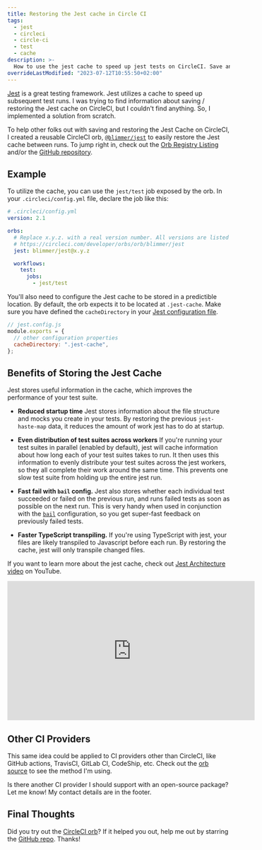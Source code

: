 ```yaml
---
title: Restoring the Jest cache in Circle CI
tags:
  - jest
  - circleci
  - circle-ci
  - test
  - cache
description: >-
  How to use the jest cache to speed up jest tests on CircleCI. Save and restore jest cache in your CircleCI jobs.
overrideLastModified: "2023-07-12T10:55:50+02:00"
---
```


[Jest](https://jestjs.io/) is a great testing framework. Jest utilizes a cache to speed up subsequent test runs. I was
trying to find information about saving / restoring the Jest cache on CircleCI, but I couldn't find anything. So, I
implemented a solution from scratch.

To help other folks out with saving and restoring the Jest Cache on CircleCI, I created a reusable CircleCI orb,
[`@blimmer/jest`](https://circleci.com/developer/orbs/orb/blimmer/jest) to easily restore the Jest cache between runs.
To jump right in, check out the [Orb Registry Listing](https://circleci.com/developer/orbs/orb/blimmer/jest) and/or the
[GitHub repository](https://github.com/blimmer/jest-circleci-orb).

## Example

To utilize the cache, you can use the `jest/test` job exposed by the orb. In your `.circleci/config.yml` file, declare
the job like this:

```yaml
# .circleci/config.yml
version: 2.1

orbs:
  # Replace x.y.z. with a real version number. All versions are listed here:
  # https://circleci.com/developer/orbs/orb/blimmer/jest
  jest: blimmer/jest@x.y.z

  workflows:
    test:
      jobs:
        - jest/test
```

You'll also need to configure the Jest cache to be stored in a predictible location. By default, the orb expects it to
be located at `.jest-cache`. Make sure you have defined the `cacheDirectory` in your
[Jest configuration file](https://jestjs.io/docs/en/configuration).

```js
// jest.config.js
module.exports = {
  // other configuration properties
  cacheDirectory: ".jest-cache",
};
```

## Benefits of Storing the Jest Cache

Jest stores useful information in the cache, which improves the performance of your test suite.

- **Reduced startup time** Jest stores information about the file structure and mocks you create in your tests. By
  restoring the previous `jest-haste-map` data, it reduces the amount of work jest has to do at startup.

- **Even distribution of test suites across workers** If you're running your test suites in parallel (enabled by
  default), jest will cache information about how long each of your test suites takes to run. It then uses this
  information to evenly distribute your test suites across the jest workers, so they all complete their work around the
  same time. This prevents one slow test suite from holding up the entire jest run.

- **Fast fail with `bail` config.** Jest also stores whether each individual test succeeded or failed on the previous
  run, and runs failed tests as soon as possible on the next run. This is very handy when used in conjunction with the
  [`bail`](https://jestjs.io/docs/en/configuration.html#bail-number--boolean) configuration, so you get super-fast
  feedback on previously failed tests.

- **Faster TypeScript transpiling.** If you're using TypeScript with jest, your files are likely transpiled to
  Javascript before each run. By restoring the cache, jest will only transpile changed files.

If you want to learn more about the jest cache, check out [Jest Architecture video](https://youtu.be/3YDiloj8_d0) on
YouTube.

<div class="flex justify-center">
  <iframe
    width="560"
    height="315"
    src="https://www.youtube.com/embed/3YDiloj8_d0"
    frameborder="0"
    allow="accelerometer; autoplay; clipboard-write; encrypted-media; gyroscope; picture-in-picture"
    allowfullscreen
  ></iframe>
</div>

## Other CI Providers

This same idea could be applied to CI providers other than CircleCI, like GitHub actions, TravisCI, GitLab CI, CodeShip,
etc. Check out the [orb source](https://github.com/blimmer/jest-circleci-orb/tree/main/src/commands) to see the method
I'm using.

Is there another CI provider I should support with an open-source package? Let me know! My contact details are in the
footer.

## Final Thoughts

Did you try out the [CircleCI orb](https://circleci.com/developer/orbs/orb/blimmer/jest)? If it helped you out, help me
out by starring the [GitHub repo](https://github.com/blimmer/jest-circleci-orb). Thanks!
